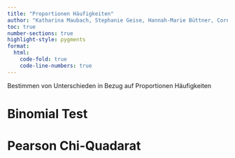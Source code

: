 ```yaml
---
title: "Proportionen Häufigkeiten"
author: "Katharina Maubach, Stephanie Geise, Hannah-Marie Büttner, Cornelius Puschmann, & Patrick Zerrer"
toc: true
number-sections: true
highlight-style: pygments
format:
  html:
    code-fold: true
    code-line-numbers: true
---
```


Bestimmen von Unterschieden in Bezug auf Proportionen Häufigkeiten

# Binomial Test

# Pearson Chi-Quadarat
